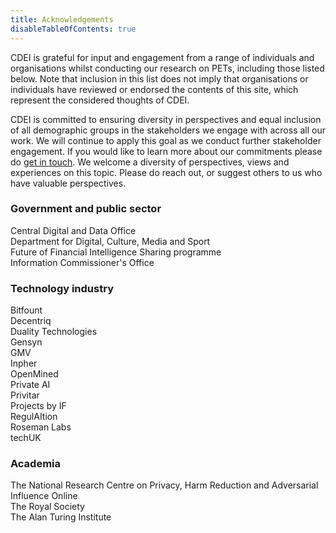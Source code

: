 ```yaml
---
title: Acknowledgements
disableTableOfContents: true
---
```



<CookieBanner />

CDEI is grateful for input and engagement from a range of individuals and organisations whilst conducting our research on PETs, including those listed below. Note that inclusion in this list does not imply that organisations or individuals have reviewed or endorsed the contents of this site, which represent the considered thoughts of CDEI.

CDEI is committed to ensuring diversity in perspectives and equal inclusion of all demographic groups in the stakeholders we engage with across all our work. We will continue to apply this goal as we conduct further stakeholder engagement. If you would like to learn more about our commitments please do [get in touch](/contact-us). We welcome a diversity of perspectives, views and experiences on this topic. Please do reach out, or suggest others to us who have valuable perspectives.

### Government and public sector

Central Digital and Data Office <br />
Department for Digital, Culture, Media and Sport <br />
Future of Financial Intelligence Sharing programme <br />
Information Commissioner's Office

### Technology industry

Bitfount<br />
Decentriq<br />
Duality Technologies<br />
Gensyn<br />
GMV<br />
Inpher<br />
OpenMined <br />
Private AI<br />
Privitar<br />
Projects by IF<br />
RegulAItion<br />
Roseman Labs <br />
techUK

### Academia

The National Research Centre on Privacy, Harm Reduction and Adversarial Influence Online<br />
The Royal Society<br />
The Alan Turing Institute

<License />
